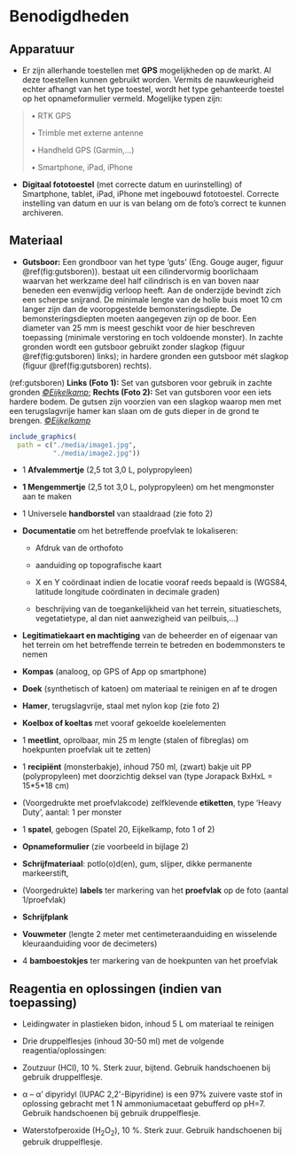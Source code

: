 # Benodigdheden

## Apparatuur

<!--
Opsomming van de apparatuur die nodig is en verwijzingen naar de sip's (Standard Instrument Procedure; <protocol-code>-YYYY.NN) indien die er zijn.
Indien geen specifiek sip's voorhanden, illustreer de toegelaten apparatuur met foto's, geef het exacte type apparatuur mee, ...
-->

-   Er zijn allerhande toestellen met **GPS** mogelijkheden op de markt. Al deze
    toestellen kunnen gebruikt worden. Vermits de nauwkeurigheid echter afhangt
    van het type toestel, wordt het type gehanteerde toestel op het
    opnameformulier vermeld. Mogelijke typen zijn:

> • RTK GPS
>
> • Trimble met externe antenne
>
> • Handheld GPS (Garmin,\...)
>
> • Smartphone, iPad, iPhone

-   **Digitaal fototoestel** (met correcte datum en uurinstelling) of
    Smartphone, tablet, iPad, iPhone met ingebouwd fototoestel. Correcte
    instelling van datum en uur is van belang om de foto's correct te kunnen
    archiveren.

## Materiaal

<!--
Opsomming van gebruikte materialen.
Duidelijk aangeven welke materialen toelaatbaar zijn, welke volumes, afmetingen, materiaal, ... 
vb. vermeld niet staalnamepotje, maar wel: vierkant flesje, volume 250 ml, gegradueerd, vervaardigd uit PE, met afsluitbare deksel uit PP.
-->

-   **Gutsboor:** Een grondboor van het type 'guts' (Eng. Gouge auger, figuur \@ref(fig:gutsboren)). bestaat uit een cilindervormig boorlichaam waarvan het werkzame deel
    half cilindrisch is en van boven naar beneden een evenwijdig verloop heeft.
    Aan de onderzijde bevindt zich een scherpe snijrand. De minimale lengte van
    de holle buis moet 10 cm langer zijn dan de vooropgestelde
    bemonsteringsdiepte. De bemonsteringsdiepten moeten aangegeven zijn op de
    boor. Een diameter van 25 mm is meest geschikt voor de hier beschreven
    toepassing (minimale verstoring en toch voldoende monster). In zachte
    gronden wordt een gutsboor gebruikt zonder slagkop (figuur \@ref(fig:gutsboren) links); in hardere gronden een gutsboor mét slagkop (figuur \@ref(fig:gutsboren) rechts).


(ref:gutsboren) **Links (Foto 1):** Set van gutsboren voor gebruik in zachte gronden [*©Eijkelkamp*](https://www.eijkelkamp.com/images/articles/1012/2f036e4b81700f990936f8ffdf5af7ac.jpg); **Rechts (Foto 2):** Set van gutsboren voor een iets hardere bodem. De gutsen zijn voorzien van een slagkop waarop men met een terugslagvrije hamer kan slaan om de guts dieper in de grond te brengen. [*©Eijkelkamp*](http://www.envco.ro/public/uploaded/640x480/soil-core-sampler-specific-1297995531.jpg)

```r
include_graphics(
  path = c("./media/image1.jpg", 
           "./media/image2.jpg"))
```




-   1 **Afvalemmertje** (2,5 tot 3,0 L, polypropyleen)

-   **1 Mengemmertje** (2,5 tot 3,0 L, polypropyleen) om het mengmonster aan te
    maken

-   1 Universele **handborstel** van staaldraad (zie foto 2)

-   **Documentatie** om het betreffende proefvlak te lokaliseren:

    -   Afdruk van de orthofoto

    -   aanduiding op topografische kaart

    -   X en Y coördinaat indien de locatie vooraf reeds bepaald is (WGS84,
        latitude longitude coördinaten in decimale graden)

    -   beschrijving van de toegankelijkheid van het terrein, situatieschets,
        vegetatietype, al dan niet aanwezigheid van peilbuis,...)

-   **Legitimatiekaart en machtiging** van de beheerder en of eigenaar van het
    terrein om het betreffende terrein te betreden en bodemmonsters te nemen

-   **Kompas** (analoog, op GPS of App op smartphone)

-   **Doek** (synthetisch of katoen) om materiaal te reinigen en af te drogen

-   **Hamer**, terugslagvrije, staal met nylon kop (zie foto 2)

-   **Koelbox of koeltas** met vooraf gekoelde koelelementen

-   1 **meetlint**, oprolbaar, min 25 m lengte (stalen of fibreglas) om
    hoekpunten proefvlak uit te zetten)

-   1 **recipiënt** (monsterbakje), inhoud 750 ml, (zwart) bakje uit PP
    (polypropyleen) met doorzichtig deksel van (type Jorapack BxHxL =
    15\*5\*18 cm)

-   (Voorgedrukte met proefvlakcode) zelfklevende **etiketten**, type 'Heavy
    Duty', aantal: 1 per monster

-   1 **spatel**, gebogen (Spatel 20, Eijkelkamp, foto 1 of 2)

-   **Opnameformulier** (zie voorbeeld in bijlage 2)

-   **Schrijfmateriaal**: potlo(o)d(en), gum, slijper, dikke permanente
    markeerstift,

-   (Voorgedrukte) **labels** ter markering van het **proefvlak** op de foto
    (aantal 1/proefvlak)

-   **Schrijfplank**

-   **Vouwmeter** (lengte 2 meter met centimeteraanduiding en wisselende
    kleuraanduiding voor de decimeters)

-   4 **bamboestokjes** ter markering van de hoekpunten van het proefvlak



## Reagentia en oplossingen (indien van toepassing)

<!--
Een opsomming van reagentia, welke zuiverheid, volume, veiligheidsvoorschriften.
vb. Zwavelzuur (H2SO4), geconcentreerd (96%), pro analyse + veiligheidsinfo (sterk zuur, bijtend, gebruik handschoenen, bril en masker bij gebruik)
Een opsomming van oplossingen, welke zuiverheid, volume, veiligheidsvoorschriften.
Indien deze oplossingen zelf worden bereid, vermeld dan ook de bereidingswijze.
vb: Zwavelzuur 1M: verdun zwavelzuur geconcentreerd 18 maal met ultrapuur water.
Opgelet: giet altijd zwavelzuur bij water en nooit omgekeerd!
-->

-   Leidingwater in plastieken bidon, inhoud 5 L om materiaal te reinigen

-   Drie druppelflesjes (inhoud 30-50 ml) met de volgende reagentia/oplossingen:

<!-- -->

-   Zoutzuur (HCl), 10 %. Sterk zuur, bijtend. Gebruik handschoenen bij gebruik
    druppelflesje.

-   α -- α' dipyridyl (IUPAC 2,2\'-Bipyridine) is een 97% zuivere vaste stof in
    oplossing gebracht met 1 N ammoniumacetaat gebufferd op pH=7. Gebruik
    handschoenen bij gebruik druppelflesje.

-   Waterstofperoxide (H~2~O~2~), 10 %. Sterk zuur. Gebruik handschoenen bij
    gebruik druppelflesje.


